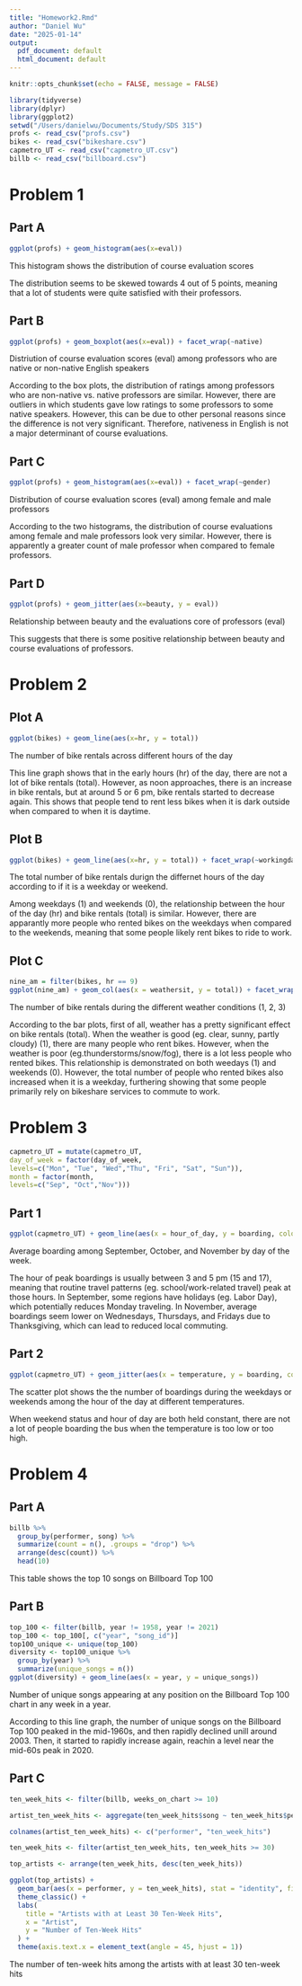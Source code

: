 ```yaml
---
title: "Homework2.Rmd"
author: "Daniel Wu"
date: "2025-01-14"
output:
  pdf_document: default
  html_document: default
---
```


```r
knitr::opts_chunk$set(echo = FALSE, message = FALSE)
```

```r
library(tidyverse)
library(dplyr)
library(ggplot2)
setwd("/Users/danielwu/Documents/Study/SDS 315")
profs <- read_csv("profs.csv")
bikes <- read_csv("bikeshare.csv")
capmetro_UT <- read_csv("capmetro_UT.csv")
billb <- read_csv("billboard.csv")
```

# Problem 1


## Part A
```r
ggplot(profs) + geom_histogram(aes(x=eval))
```

This histogram shows the distribution of course evaluation scores

The distribution seems to be skewed towards 4 out of 5 points, meaning that a lot of students were quite satisfied with their professors.

## Part B
```r
ggplot(profs) + geom_boxplot(aes(x=eval)) + facet_wrap(~native)
```

Distriution of course evaluation scores (eval) among professors who are native or non-native English speakers

According to the box plots, the distribution of ratings among professors who are non-native vs. native professors are similar. However, there are outliers in which students gave low ratings to some professors to some native speakers. However, this can be due to other personal reasons since the difference is not very significant. Therefore, nativeness in English is not a major determinant of course evaluations.

## Part C
```r
ggplot(profs) + geom_histogram(aes(x=eval)) + facet_wrap(~gender)
```

Distribution of course evaluation scores (eval) among female and male professors

According to the two histograms, the distribution of course evaluations among female and male professors look very similar. However, there is apparently a greater count of male professor when compared to female professors.

## Part D
```r
ggplot(profs) + geom_jitter(aes(x=beauty, y = eval))
```

Relationship between beauty and the evaluations core of professors (eval)

This suggests that there is some positive relationship between beauty and course evaluations of professors.


# Problem 2

## Plot A
```r
ggplot(bikes) + geom_line(aes(x=hr, y = total))
```

The number of bike rentals across different hours of the day

This line graph shows that in the early hours (hr) of the day, there are not a lot of bike rentals (total). However, as noon approaches, there is an increase in bike rentals, but at around 5 or 6 pm, bike rentals started to decrease again. This shows that people tend to rent less bikes when it is dark outside when compared to when it is daytime.

## Plot B
```r
ggplot(bikes) + geom_line(aes(x=hr, y = total)) + facet_wrap(~workingday)
```

The total number of bike rentals durign the differnet hours of the day according to if it is a weekday or weekend.

Among weekdays (1) and weekends (0), the relationship between the hour of the day (hr) and bike rentals (total) is similar. However, there are apparantly more people who rented bikes on the weekdays when compared to the weekends, meaning that some people likely rent bikes to ride to work.

## Plot C
```r
nine_am = filter(bikes, hr == 9)
ggplot(nine_am) + geom_col(aes(x = weathersit, y = total)) + facet_wrap(~workingday)
```

The number of bike rentals during the different weather conditions (1, 2, 3)

According to the bar plots, first of all, weather has a pretty significant effect on bike rentals (total). When the weather is good (eg. clear, sunny, partly cloudy) (1), there are many people who rent bikes. However, when the weather is poor (eg.thunderstorms/snow/fog), there is a lot less people who rented bikes. This relationship is demonstrated on both weedays (1) and weekends (0). However, the total number of people who rented bikes also increased when it is a weekday, furthering showing that some people primarily rely on bikeshare services to commute to work.

# Problem 3
```r
capmetro_UT = mutate(capmetro_UT,
day_of_week = factor(day_of_week,
levels=c("Mon", "Tue", "Wed","Thu", "Fri", "Sat", "Sun")),
month = factor(month,
levels=c("Sep", "Oct","Nov")))
```



## Part 1
```r
ggplot(capmetro_UT) + geom_line(aes(x = hour_of_day, y = boarding, color = month)) + facet_wrap(~day_of_week)
```
Average boarding among September, October, and November by day of the week. 

The hour of peak boardings is usually between 3 and 5 pm (15 and 17), meaning that routine travel patterns (eg. school/work-related travel) peak at those hours. In September, some regions have holidays (eg. Labor Day), which potentially reduces Monday traveling. In November, average boardings seem lower on Wednesdays, Thursdays, and Fridays due to Thanksgiving, which can lead to reduced local commuting.

## Part 2
```r
ggplot(capmetro_UT) + geom_jitter(aes(x = temperature, y = boarding, color = weekend)) + facet_wrap(~hour_of_day)
```

The scatter plot shows the the number of boardings during the weekdays or weekends among the hour of the day at different temperatures.

When weekend status and hour of day are both held constant, there are not a lot of people boarding the bus when the temperature is too low or too high.


# Problem 4

## Part A
```r
billb %>%
  group_by(performer, song) %>%
  summarize(count = n(), .groups = "drop") %>%
  arrange(desc(count)) %>%
  head(10)
```

This table shows the top 10 songs on Billboard Top 100


## Part B
```r
top_100 <- filter(billb, year != 1958, year != 2021)
top_100 <- top_100[, c("year", "song_id")]
top100_unique <- unique(top_100)
diversity <- top100_unique %>%
  group_by(year) %>%
  summarize(unique_songs = n())
ggplot(diversity) + geom_line(aes(x = year, y = unique_songs))
```

Number of unique songs appearing at any position on the Billboard Top 100 chart in any week in a year. 

According to this line graph, the number of unique songs on the Billboard Top 100 peaked in the mid-1960s, and then rapidly declined unill around 2003. Then, it started to rapidly increase again, reachin a level near the mid-60s peak in 2020.

## Part C
```r
ten_week_hits <- filter(billb, weeks_on_chart >= 10)

artist_ten_week_hits <- aggregate(ten_week_hits$song ~ ten_week_hits$performer, FUN = function(x) length(unique(x)))

colnames(artist_ten_week_hits) <- c("performer", "ten_week_hits")

ten_week_hits <- filter(artist_ten_week_hits, ten_week_hits >= 30)

top_artists <- arrange(ten_week_hits, desc(ten_week_hits))

ggplot(top_artists) +
  geom_bar(aes(x = performer, y = ten_week_hits), stat = "identity", fill = "steelblue") +
  theme_classic() +
  labs(
    title = "Artists with at Least 30 Ten-Week Hits",
    x = "Artist",
    y = "Number of Ten-Week Hits"
  ) +
  theme(axis.text.x = element_text(angle = 45, hjust = 1))

```

The number of ten-week hits among the artists with at least 30 ten-week hits